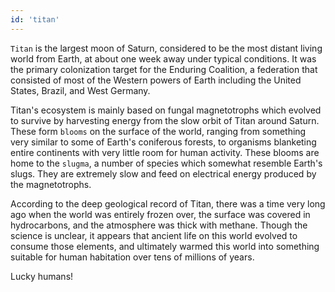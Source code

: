 ```yaml
---
id: 'titan'
---
```


`Titan` is the largest moon of Saturn, considered to be the most distant living world from Earth, at about one week away under typical conditions. It was the primary colonization target for the Enduring Coalition, a federation that consisted of most of the Western powers of Earth including the United States, Brazil, and West Germany. 

Titan's ecosystem is mainly based on fungal magnetotrophs which evolved to survive by harvesting energy from the slow orbit of Titan around Saturn. These form `blooms` on the surface of the world, ranging from something very similar to some of Earth's coniferous forests, to organisms blanketing entire continents with very little room for human activity. These blooms are home to the `slugma`, a number of species which somewhat resemble Earth's slugs. They are extremely slow and feed on electrical energy produced by the magnetotrophs.

According to the deep geological record of Titan, there was a time very long ago when the world was entirely frozen over, the surface was covered in hydrocarbons, and the atmosphere was thick with methane. Though the science is unclear, it appears that ancient life on this world evolved to consume those elements, and ultimately warmed this world into something suitable for human habitation over tens of millions of years.

Lucky humans!